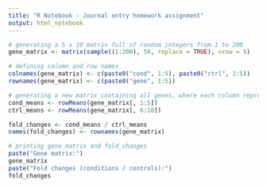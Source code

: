 ```yaml
---
title: "R Notebook - Journal entry homework assignment"
output: html_notebook
---
```


```r
# generating a 5 x 10 matrix full of random integers from 1 to 200
gene_matrix <- matrix(sample((1:200), 50, replace = TRUE), nrow = 5)

# defining column and row names
colnames(gene_matrix) <- c(paste0("cond", 1:5), paste0("ctrl", 1:5))
rownames(gene_matrix) <- c(paste0("gene", 1:5))

# generating a new matrix containing all genes, where each column represents the condition value divided by the control value (5 columns total)
cond_means <- rowMeans(gene_matrix[, 1:5])
ctrl_means <- rowMeans(gene_matrix[, 6:10])

fold_changes <- cond_means / ctrl_means
names(fold_changes) <- rownames(gene_matrix)

# printing gene_matrix and fold_changes
paste("Gene matrix:")
gene_matrix
paste("Fold changes (conditions / controls):")
fold_changes

```